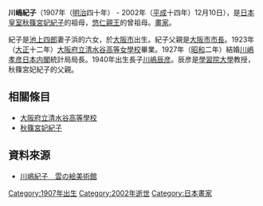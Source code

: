 {{Otheruses|subject={{lang|ja|川嶋紀子}}（{{lang|ja|かわしま いとこ}}，秋篠宮妃紀子的祖母）|other=原名'''{{lang|ja|川嶋紀子}}'''（{{lang|ja|かわしま きこ}}）|秋篠宮妃紀子}}

{{japanese|japanese=川嶋紀子|kana=かわしま いとこ|romaji=Kawashima Itoko}}

'''川嶋紀子'''（1907年（[[明治|明治]]四十年） - 2002年（[[平成|平成]]十四年）12月10日），是[[日本皇室|日本皇室]][[秋篠宮妃紀子|秋篠宮妃紀子]]的祖母，[[悠仁親王|悠仁親王]]的曾祖母。[[畫家|畫家]]。

紀子是[[池上四郎|池上四郎]]妻子浜的六女，於[[大阪市|大阪市]]出生。紀子父親是[[大阪市|大阪市]][[市長|市長]]。1923年（[[大正|大正]]十二年）[[大阪府立清水谷高等學校|大阪府立清水谷高等女學校]]畢業。1927年（[[昭和|昭和]]二年）結婚[[川嶋孝彦|川嶋孝彦]][[日本内閣|日本内閣]]統計局局長。1940年出生長子[[川嶋辰彦|川嶋辰彦]]。辰彦是[[學習院大學|學習院大學]]教授，秋篠宮妃紀子的父親。

==相關條目==
* [[大阪府立清水谷高等學校|大阪府立清水谷高等學校]]
* [[秋篠宮妃紀子|秋篠宮妃紀子]]

==資料來源==
* {{ja}}[http://www.yamanashi-kankou.jp/spot/culture_detail.html?id=c2963 川嶋紀子　雲の絵美術館]{{dead link|date=2017年12月 |bot=InternetArchiveBot |fix-attempted=yes }}

{{DEFAULTSORT:Kawashima Itoko}}

[[Category:1907年出生|Category:1907年出生]]
[[Category:2002年逝世|Category:2002年逝世]]
[[Category:日本畫家|Category:日本畫家]]